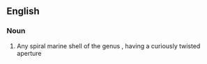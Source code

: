 ==English==
{{rfi}}
{{wikipedia}}
{{wikispecies|Persona}}

===Noun===
{{en-noun|head=[[mask]] [[shell]]}}

# {{context|zoology}} Any spiral marine shell of the genus {{taxlink|Persona|genus}}, having a curiously twisted aperture